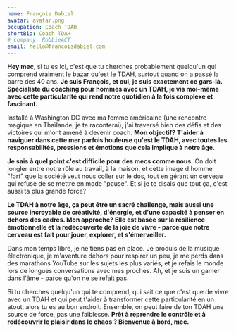 ```yaml
---
name: François Dabiel
avatar: avatar.png
occupation: Coach TDAH
shortBio: Coach TDAH
# company: RobbieACT
email: hello@francoisdabiel.com
---
```


**Hey mec**, si tu es ici, c'est que tu cherches probablement quelqu'un qui comprend vraiment le bazar qu'est le TDAH, surtout quand on a passé la barre des 40 ans. **Je suis François, et oui, je suis exactement ce gars-là. Spécialiste du coaching pour hommes avec un TDAH, je vis moi-même avec cette particularité qui rend notre quotidien à la fois complexe et fascinant.**

Installé à Washington DC avec ma femme américaine (une rencontre magique en Thaïlande, je te raconterai), j'ai traversé bien des défis et des victoires qui m'ont amené à devenir coach. **Mon objectif? T'aider à naviguer dans cette mer parfois houleuse qu'est le TDAH, avec toutes les responsabilités, pressions et émotions que cela implique à notre âge.**

**Je sais à quel point c'est difficile pour des mecs comme nous.** On doit jongler entre notre rôle au travail, à la maison, et cette image d'homme "fort" que la société veut nous coller sur le dos, tout en gérant un cerveau qui refuse de se mettre en mode "pause". Et si je te disais que tout ça, c'est aussi ta plus grande force?

**Le TDAH à notre âge, ça peut être un sacré challenge, mais aussi une source incroyable de créativité, d'énergie, et d'une capacité à penser en dehors des cadres. Mon approche? Elle est basée sur la résilience émotionnelle et la redécouverte de la joie de vivre - parce que notre cerveau est fait pour jouer, explorer, et s'émerveiller.**

Dans mon temps libre, je ne tiens pas en place. Je produis de la musique électronique, je m'aventure dehors pour respirer un peu, je me perds dans des marathons YouTube sur les sujets les plus variés, et je refais le monde lors de longues conversations avec mes proches. Ah, et je suis un gamer dans l'âme - parce qu'on ne se refait pas.

Si tu cherches quelqu'un qui te comprend, qui sait ce que c'est que de vivre avec un TDAH et qui peut t'aider à transformer cette particularité en un atout, alors tu es au bon endroit. Ensemble, on peut faire de ton TDAH une source de force, pas une faiblesse. **Prêt à reprendre le contrôle et à redécouvrir le plaisir dans le chaos ? Bienvenue à bord, mec.**
